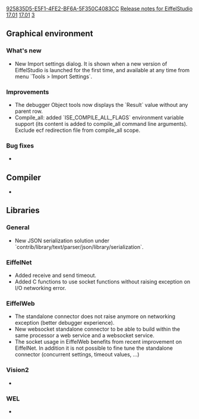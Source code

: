 [[Property:uuid|925835D5-E5F1-4FE2-BF6A-5F350C4083CC]]
[[Property:title|Release notes for EiffelStudio 17.01]]
[[Property:link_title|17.01]]
[[Property:weight|3]]

{{UnderConstruction|This page is under construction.}}

==Graphical environment==
===What's new===
* New Import settings dialog. It is shown when a new version of EiffelStudio is launched for the first time, and available at any time from menu `Tools > Import Settings`.

===Improvements===
* The debugger Object tools now displays the `Result` value without any parent row.
* Compile_all: added `ISE_COMPILE_ALL_FLAGS` environment variable support (its content is added to compile_all command line arguments). Exclude ecf redirection file from compile_all scope.


===Bug fixes===
* 

==Compiler==
* 

==Libraries==
===General===
* New JSON serialization solution under `contrib/library/text/parser/json/library/serialization`.

===EiffelNet===
* Added receive and send timeout.
* Added C functions to use socket functions without raising exception on I/O networking error.

===EiffelWeb===
* The standalone connector does not raise anymore on networking exception (better debugger experience).
* New websocket standalone connector to be able to build within the same processor a web service and a websocket service.
* The socket usage in EiffelWeb benefits from recent improvement on EiffelNet. In addition it is not possible to fine tune the standalone connector (concurrent settings, timeout values, ...)

===Vision2===
* 

===WEL===
* 